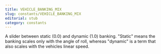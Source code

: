 ```yaml
---
title: VEHICLE_BANKING_MIX
slug: constants/VEHICLE_BANKING_MIX
editorial: stub
category: constants
---
```


<LSLConstant name="VEHICLE_BANKING_MIX"/>

A slider between static (0.0) and dynamic (1.0) banking. &quot;Static&quot; means the banking scales only with the angle of roll, whereas &quot;dynamic&quot; is a term that also scales with the vehicles linear speed.
